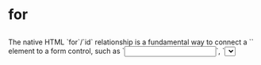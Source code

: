 
<Meta of={CCR} />

# for

##

<div className="lead">The native HTML `for`/`id` relationship is a fundamental way to connect a `<label>` element to a form control, such as `<input>`, `<select>`, `<textarea>`, etc. or even to a custom form-associated control within the same DOM.</div>

<div>This connection is established by setting the for attribute on the `<label>` to match the `id` attribute of the form control it describes. This relationship is crucial for accessibility, as it allows assistive technologies like screen readers to correctly associate and announce the label text when focus is placed on the associated input field.</div>

### I. Referencing Within the Same DOM Tree ✔️

<Canvas of={CCR.ExampleHTML} sourceState="shown" />

### II. Referencing From Outside a Shadow DOM Into That Shadow DOM ❌

<ul>
  <li>Light DOM → Shadow DOM</li>
  <li>Slotted Content → Shadow DOM</li>
</ul>

<p>When the referencing element (e.g. `<label for="...">`) is in the Light DOM and the target element is inside a Shadow DOM, the `for` attribute <b>cannot reference elements inside the Shadow DOM</b> using the standard id mechanism.</p>

##### Possible Workarounds

###### `Element:ariaLabelledByElements`

Defines programmatically the `ariaLabelledByElements` property of the element: `this.internalEl.ariaLabelledByElements = [labelEl]`. This solution creates the relationship without the use of an `id`.

<b>Light DOM → Shadow DOM Example</b>
<Canvas of={CCR.Example2} sourceState="shown" />
<div className="hide-col-default">
  <Controls of={CCR.Example2} />
</div>

<b>Slotted Content → Shadow DOM Example</b>
<Canvas of={CCR.Example3} sourceState="shown" />
<div className="hide-col-default">
  <Controls of={CCR.Example3} />
</div>

### III. Referencing From Inside a Shadow DOM Out to the Light DOM ❌

<ul>
  <li>Shadow DOM → Light DOM</li>
  <li>Shadow DOM → Slotted Content</li>
</ul>
<p>
  A `for` attribute on an element inside a Shadow DOM{' '}
  <b>cannot be used to reference the id of an element outside that Shadow DOM</b> (in the Light DOM
  or an ancestor Shadow DOM). The way the HTML for attribute resolves an id is strictly limited to
  the element's shadow-including tree.
</p>

##### Possible Workaround

A possible workaround is to set directly an `id` on the host of the referencing element and an `aria-labelledby`on the target element.

<Canvas of={CCR.Example4} sourceState="shown" />

### IV.Referencing From a Shadow DOM Out to another Shadow DOM ❌

<ul>
  <li>Shadow DOM → Other Shadow DOM</li>
</ul>

##### Possible Workaround

A workaround for this case combines approaches II and III: using `Element.ariaLabelledByElements` to set an `aria-labelledby` attribute on the Shadow DOM `input`, linking it to an ID defined on the host element of the `label` component.

<Canvas of={CCR.Example5} sourceState="shown" />
<div className="hide-col-default">
  <Controls of={CCR.Example5} />
</div>
